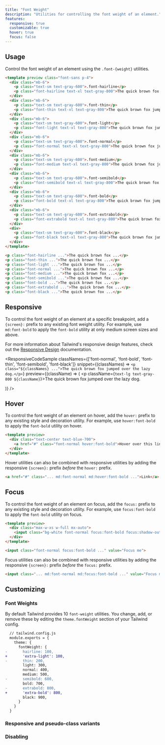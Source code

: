 ```yaml
---
title: "Font Weight"
description: "Utilities for controlling the font weight of an element."
features:
  responsive: true
  customizable: true
  hover: true
  focus: false
---
```





## Usage

Control the font weight of an element using the `.font-{weight}` utilities.

```html
<template preview class="font-sans p-4">
  <div class="mb-6">
    <p class="text-sm text-gray-600">.font-hairline</p>
    <p class="font-hairline text-xl text-gray-800">The quick brown fox jumped over the lazy dog.</p>
  </div>
  <div class="mb-6">
    <p class="text-sm text-gray-600">.font-thin</p>
    <p class="font-thin text-xl text-gray-800">The quick brown fox jumped over the lazy dog.</p>
  </div>
  <div class="mb-6">
    <p class="text-sm text-gray-600">.font-light</p>
    <p class="font-light text-xl text-gray-800">The quick brown fox jumped over the lazy dog.</p>
  </div>
  <div class="mb-6">
    <p class="text-sm text-gray-600">.font-normal</p>
    <p class="font-normal text-xl text-gray-800">The quick brown fox jumped over the lazy dog.</p>
  </div>
  <div class="mb-6">
    <p class="text-sm text-gray-600">.font-medium</p>
    <p class="font-medium text-xl text-gray-800">The quick brown fox jumped over the lazy dog.</p>
  </div>
  <div class="mb-6">
    <p class="text-sm text-gray-600">.font-semibold</p>
    <p class="font-semibold text-xl text-gray-800">The quick brown fox jumped over the lazy dog.</p>
  </div>
  <div class="mb-6">
    <p class="text-sm text-gray-600">.font-bold</p>
    <p class="font-bold text-xl text-gray-800">The quick brown fox jumped over the lazy dog.</p>
  </div>
  <div class="mb-6">
    <p class="text-sm text-gray-600">.font-extrabold</p>
    <p class="font-extrabold text-xl text-gray-800">The quick brown fox jumped over the lazy dog.</p>
  </div>
  <div>
    <p class="text-sm text-gray-600">.font-black</p>
    <p class="font-black text-xl text-gray-800">The quick brown fox jumped over the lazy dog.</p>
  </div>
</template>

<p class="font-hairline ...">The quick brown fox ...</p>
<p class="font-thin ...">The quick brown fox ...</p>
<p class="font-light ...">The quick brown fox ...</p>
<p class="font-normal ...">The quick brown fox ...</p>
<p class="font-medium ...">The quick brown fox ...</p>
<p class="font-semibold ...">The quick brown fox ...</p>
<p class="font-bold ...">The quick brown fox ...</p>
<p class="font-extrabold ...">The quick brown fox ...</p>
<p class="font-black ...">The quick brown fox ...</p>
```

## Responsive

To control the font weight of an element at a specific breakpoint, add a `{screen}:` prefix to any existing font weight utility. For example, use `md:font-bold` to apply the `font-bold` utility at only medium screen sizes and above.

For more information about Tailwind's responsive design features, check out the [Responsive Design](/docs/responsive-design) documentation.

<ResponsiveCodeSample
  classNames={['font-normal', 'font-bold', 'font-thin', 'font-semibold', 'font-black']}
  snippet={(classNames) => `
    <p class="${classNames} ...">The quick brown fox jumped over the lazy dog.</p>
  `}
  preview={(className) => (
    <p className={`text-lg text-gray-800 ${className}`}>The quick brown fox jumped over the lazy dog.</p>
  )}
/>

## Hover

To control the font weight of an element on hover, add the `hover:` prefix to any existing style and decoration utility. For example, use `hover:font-bold` to apply the `font-bold` utility on hover.

```html
<template preview>
  <div class="text-center text-blue-700">
    <a href="#" class="font-normal hover:font-bold">Hover over this link</a>
  </div>
</template>
```

Hover utilities can also be combined with responsive utilities by adding the responsive `{screen}:` prefix *before* the `hover:` prefix.

```html
<a href="#" class="... md:font-normal md:hover:font-bold ...">Link</a>
```

## Focus

To control the font weight of an element on focus, add the `focus:` prefix to any existing style and decoration utility. For example, use `focus:font-bold` to apply the `font-bold` utility on focus.

```html
<template preview>
  <div class="max-w-xs w-full mx-auto">
    <input class="bg-white font-normal focus:font-bold focus:shadow-outline text-gray-900 appearance-none inline-block w-full text-gray-900 border rounded py-3 px-4 focus:outline-none" value="Focus me" placeholder="Focus me">
  </div>
</template>

<input class="font-normal focus:font-bold ..." value="Focus me">
```

Focus utilities can also be combined with responsive utilities by adding the responsive `{screen}:` prefix *before* the `focus:` prefix.

```html
<input class="... md:font-normal md:focus:font-bold ..." value="Focus me">
```

## Customizing

### Font Weights

By default Tailwind provides 10 `font-weight` utilities. You change, add, or remove these by editing the `theme.fontWeight` section of your Tailwind config.

```diff
  // tailwind.config.js
  module.exports = {
    theme: {
      fontWeight: {
-       hairline: 100,
+       'extra-light': 100,
-       thin: 200,
        light: 300,
        normal: 400,
        medium: 500,
-       semibold: 600,
        bold: 700,
-       extrabold: 800,
+       'extra-bold': 800,
        black: 900,
      }
    }
  }
```

### Responsive and pseudo-class variants

<Variants plugin="fontWeight" />

### Disabling

<Disabling plugin="fontWeight" />
